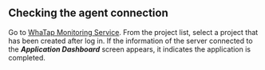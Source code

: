 ## Checking the agent connection

Go to [WhaTap Monitoring Service](https://service.whatap.io). From the project list, select a project that has been created after log in. If the information of the server connected to the **_Application Dashboard_** screen appears, it indicates the application is completed.

<ImgLang img='after-install-apm-dashboard.png' desc='Application dashboard' />
